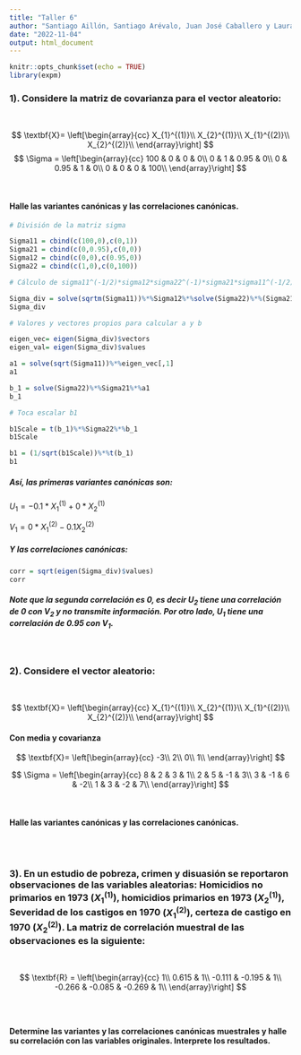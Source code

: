 ```yaml
---
title: "Taller 6"
author: "Santiago Aillón, Santiago Arévalo, Juan José Caballero y Laura Ortiz"
date: "2022-11-04"
output: html_document
---
```


```r
knitr::opts_chunk$set(echo = TRUE)
library(expm)
```


### 1). Considere la matriz de covarianza para el vector aleatorio:

<br /> 
  
  $$
  \textbf{X}= \left[\begin{array}{cc} 
  X_{1}^{(1)}\\
  X_{2}^{(1)}\\
  X_{1}^{(2)}\\
  X_{2}^{(2)}\\
  \end{array}\right]
  $$
  $$
  \Sigma = \left[\begin{array}{cc} 
  100 & 0 & 0 & 0\\
  0 & 1 & 0.95 & 0\\
  0 & 0.95 & 1 & 0\\
  0 & 0 & 0 & 100\\
  \end{array}\right]
  $$  
  
<br /> 
  
#### Halle las variantes canónicas y las correlaciones canónicas.

```r
# División de la matriz sigma

Sigma11 = cbind(c(100,0),c(0,1))
Sigma21 = cbind(c(0,0.95),c(0,0))
Sigma12 = cbind(c(0,0),c(0.95,0))
Sigma22 = cbind(c(1,0),c(0,100))
```

```r
# Cálculo de sigma11^(-1/2)*sigma12*sigma22^(-1)*sigma21*sigma11^(-1/2)

Sigma_div = solve(sqrtm(Sigma11))%*%Sigma12%*%solve(Sigma22)%*%(Sigma21)%*%solve(sqrtm(Sigma11))
Sigma_div

# Valores y vectores propios para calcular a y b

eigen_vec= eigen(Sigma_div)$vectors
eigen_val= eigen(Sigma_div)$values
```

```r
a1 = solve(sqrt(Sigma11))%*%eigen_vec[,1]
a1
```

```r
b_1 = solve(Sigma22)%*%Sigma21%*%a1
b_1
```

```r
# Toca escalar b1

b1Scale = t(b_1)%*%Sigma22%*%b_1
b1Scale

b1 = (1/sqrt(b1Scale))%*%t(b_1)
b1
```

##### Así, las primeras variantes canónicas son:  

$U_{1} = -0.1*X_1^{(1)}+0*X_2^{(1)}$  

$V_{1} = 0*X_1^{(2)}-0.1X_2^{(2)}$  

##### Y las correlaciones canónicas:
```r
corr = sqrt(eigen(Sigma_div)$values)
corr
```

##### Note que la segunda correlación es 0, es decir $U_2$ tiene una correlación de 0 con $V_2$ y no transmite información. Por otro lado, $U_1$ tiene una correlación de 0.95 con $V_1$.

<br />

### 2). Considere el vector aleatorio:

<br /> 
  
  $$
  \textbf{X}= \left[\begin{array}{cc} 
  X_{1}^{(1)}\\
  X_{2}^{(1)}\\
  X_{1}^{(2)}\\
  X_{2}^{(2)}\\
  \end{array}\right]
  $$
  
#### Con media y covarianza
  
  $$
  \textbf{X}= \left[\begin{array}{cc} 
  -3\\
  2\\
  0\\
  1\\
  \end{array}\right]
  $$
  
  $$
  \Sigma = \left[\begin{array}{cc} 
  8 & 2 & 3 & 1\\
  2 & 5 & -1 & 3\\
  3 & -1 & 6 & -2\\
  1 & 3 & -2 & 7\\
  \end{array}\right]
  $$  
  
<br /> 
  
#### Halle las variantes canónicas y las correlaciones canónicas.

```r

```

<br /> 

### 3). En un estudio de pobreza, crimen y disuasión se reportaron observaciones de las variables aleatorias: Homicidios no primarios en 1973 $(X_{1}^{(1)})$, homicidios primarios en 1973 $(X_{2}^{(1)})$, Severidad de los castigos en 1970 $(X_{1}^{(2)})$, certeza de castigo en 1970 $(X_{2}^{(2)})$. La matriz de correlación muestral de las observaciones es la siguiente:

<br />

$$
  \textbf{R} = \left[\begin{array}{cc} 
  1\\
  0.615 & 1\\
  -0.111 & -0.195 & 1\\
  -0.266 & -0.085 & -0.269 & 1\\
  \end{array}\right]
  $$  
<br />

#### Determine las variantes y las correlaciones canónicas muestrales y halle su correlación con las variables originales. Interprete los resultados.




